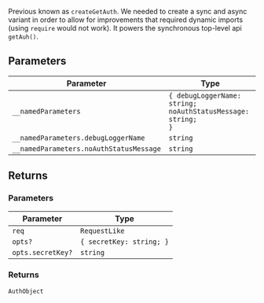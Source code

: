 Previous known as `createGetAuth`. We needed to create a sync and async variant in order to allow for improvements
that required dynamic imports (using `require` would not work).
It powers the synchronous top-level api `getAuh()`.

## Parameters

| Parameter                               | Type                                                                     |
| --------------------------------------- | ------------------------------------------------------------------------ |
| `__namedParameters`                     | <code>\{ debugLoggerName: string; noAuthStatusMessage: string; \}</code> |
| `__namedParameters.debugLoggerName`     | `string`                                                                 |
| `__namedParameters.noAuthStatusMessage` | `string`                                                                 |

## Returns

### Parameters

| Parameter         | Type                                  |
| ----------------- | ------------------------------------- |
| `req`             | `RequestLike`                         |
| `opts?`           | <code>\{ secretKey: string; \}</code> |
| `opts.secretKey?` | `string`                              |

### Returns

`AuthObject`

